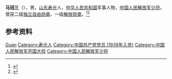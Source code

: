'''马冠三'''（{{bd|1913年||1991年}}），男，[[山东|山东]][[寿光|寿光]]人，[[中华人民共和国|中华人民共和国]]军事人物，[[中国人民解放军少将|中国人民解放军少将]]。曾获二级[[独立自由勋章|独立自由勋章]]、一级[[解放勋章|解放勋章]]。<ref>{{Cite book|title=中国抗日战争人物大词典|author=刘景泉主编; 沈久泉, 王凯捷, 李卓副主编|publisher=天津大学出版社|year=1999|isbn=|location=|pages=}}</ref><ref>{{Cite book|title=中华军事人物大辞典|author=吴如蒿著; 陈策才, 张光彩, 赵功德等副主编|publisher=新华出版社|year=1989|isbn=|location=北京|pages=}}</ref>

== 参考资料 ==
{{reflist}}

{{中国人物小作品}}

{{Authority control}}
{{DEFAULTSORT:Ma马}}
[[Category:马姓|Guan]]
[[Category:寿光人|Category:寿光人]]
[[Category:中国共产党党员_(1938年入党)|Category:中国共产党党员 (1938年入党)]]
[[Category:中国人民解放军开国大校|Category:中国人民解放军开国大校]]
[[Category:中国人民解放军少将|Category:中国人民解放军少将]]